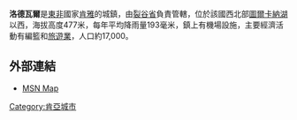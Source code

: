 {{Infobox settlement
<!--See the Table at Infobox Settlement for all fields and descriptions of usage-->
<!-- Basic info  ---------------->
|official_name          = 洛德瓦爾
|other_name             =
|native_name            =  <!-- for cities whose native name is not in English -->
|nickname               = 
|settlement_type        = <!--For Town or Village (Leave blank for the default City)-->
|motto                  =
<!-- images and maps  ----------->
|image_skyline          = 
|imagesize              = 
|image_caption          = 
|image_flag             = 
|flag_size              =
|image_seal             = 
|seal_size              =
|image_shield           = 
|shield_size            =
|image_blank_emblem     =
|blank_emblem_type      =
|blank_emblem_size      =
|image_map              = KE-Lodwar.png
|mapsize                = 
|map_caption            = 
|image_map1             = 
|mapsize1               = 
|map_caption1           = 
|image_dot_map          =
|dot_mapsize            =
|dot_map_caption        =
|dot_x =  |dot_y =
|pushpin_map            = Kenya<!-- the name of a location map as per http://en.wikipedia.org/wiki/Template:Location_map -->
|pushpin_label_position =bottom
|pushpin_map_caption    =
<!-- Location ------------------>
|coordinates_region     = KE
|subdivision_type       = 國家
|subdivision_name       = {{flag|Kenya}}
|subdivision_type1      = 省
|subdivision_name1      = [[裂谷省|裂谷省]]
<!-- Politics ----------------->
|government_footnotes   =
|government_type        =
|leader_title           =
|leader_name            =
|established_title      =  <!-- Settled -->
|established_date       = 
|established_title2     =  <!-- Incorporated (town) -->
|established_date2      = 
|established_title3     =  <!-- Incorporated (city) -->
|established_date3      =
<!-- Area    --------------------->
|area_magnitude         = 
|unit_pref                =Imperial <!--Enter: Imperial, if Imperial (metric) is desired-->
|area_footnotes           =
|area_total_km2           = <!-- ALL fields dealing with a measurements are subject to automatic unit conversion-->
|area_land_km2            = <!--See table @ Template:Infobox Settlement for details on automatic unit conversion-->
|area_water_km2           =
|area_total_sq_mi         =
|area_land_sq_mi          =
|area_water_sq_mi         =
|area_water_percent       =
|area_urban_km2           =
|area_urban_sq_mi         =
|area_metro_km2           =
|area_metro_sq_mi         =
|area_blank1_title        =
|area_blank1_km2          =
|area_blank1_sq_mi        =
<!-- Population   ----------------------->
|population_as_of               =
|population_footnotes           =
|population_note                =
|population_total               =17,000                                              
|population_density_km2         =
|population_density_sq_mi       =
|population_metro               =
|population_density_metro_km2   =
|population_density_metro_sq_mi =
|population_urban               =
|population_density_urban_km2   =
|population_density_urban_sq_mi =
|population_blank1_title        =Ethnicities
|population_blank1              =
|population_blank2_title        =
|population_blank2              = 
|population_density_blank1_km2 =   
|population_density_blank1_sq_mi =
<!-- General information  --------------->
|timezone               = 
|utc_offset             = 
|timezone_DST           = 
|utc_offset_DST         = 
|latd=03 |latm=07 |lats= |latNS=N
|longd=35 |longm=56 |longs= |longEW=E
|elevation_footnotes    =  <!--for references: use <ref> </ref> tags-->
|elevation_m            = 477
|elevation_ft           =
<!-- Area/postal codes & others -------->
|postal_code_type       =  <!-- enter ZIP code, Postcode, Post code, Postal code... -->
|postal_code            =
|area_code              =
|blank_name             =
|blank_info             =
|blank1_name            =
|blank1_info            =
|website                = 
|footnotes              = 
}} 

'''洛德瓦爾'''是[[東非|東非]]國家[[肯雅|肯雅]]的城鎮，由[[裂谷省|裂谷省]]負責管轄，位於該國西北部[[圖爾卡納湖|圖爾卡納湖]]以西，海拔高度477米，每年平均降雨量193毫米，鎮上有機場設施，主要經濟活動有編籃和[[旅遊業|旅遊業]]，人口約17,000。

==外部連結==
* [http://maps.msn.com/%28s5vdusbdj2dz4145wltmr355%29/map.aspx?lats1=3.116667&lons1=35.6&alts1=14&regn1=2 MSN Map]{{Dead link|date=2019年12月 |bot=InternetArchiveBot |fix-attempted=yes }}

{{coord|03|07|00|N| 35|36|00|E|region:KE_type:city|display=title}}

[[Category:肯亞城市|Category:肯亞城市]]